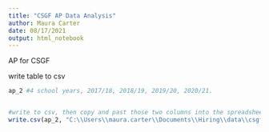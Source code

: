 ```yaml
---
title: "CSGF AP Data Analysis"
author: Maura Carter
date: 08/17/2021
output: html_notebook
---
```




AP for CSGF


write table to csv
```r


ap_2 #4 school years, 2017/18, 2018/19, 2019/20, 2020/21. 


#write to csv, then copy and past those two columns into the spreadsheet for CSGF wrike request.
write.csv(ap_2, "C:\\Users\\maura.carter\\Documents\\Hiring\\data\\csgf_ap_2020_2021.csv", row.names = FALSE)



```